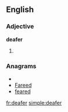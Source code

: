 ==English==

===Adjective===
'''deafer'''

# {{comparative of|[[deaf]]}}

===Anagrams===
* {{alphagram|adeefr}}
* [[Fareed#English|Fareed]]
* [[feared#English|feared]]


[[fr:deafer]]
[[simple:deafer]]